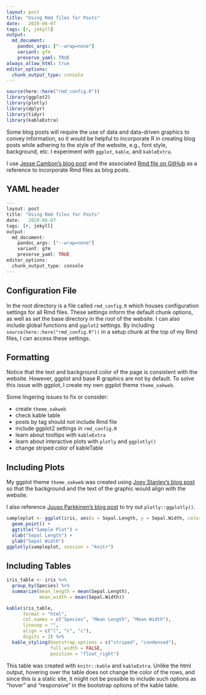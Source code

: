```yaml
---
layout: post
title: "Using Rmd files for Posts"
date:   2020-06-07
tags: [r, jekyll]
output: 
  md_document:
    pandoc_args: ["--wrap=none"]
    variant: gfm
    preserve_yaml: TRUE
always_allow_html: true
editor_options: 
  chunk_output_type: console
---
```


```r
source(here::here("rmd_config.R"))
library(ggplot2)
library(plotly)
library(dplyr)
library(tidyr)
library(kableExtra)
```

Some blog posts will require the use of data and data-driven graphics to convey information, so it would be helpful to incorporate R in creating blog posts while adhering to the style of the website, e.g., font style, background, etc. I experiment with `ggplot`, `kable`, and `kableExtra`. 

I use [Jesse Cambon's blog post](https://jessecambon.github.io/2019/12/08/practical-tidy-evaluation.html) and the associated [Rmd file on GitHub](https://github.com/jessecambon/jessecambon.github.io/blob/master/_posts/2020-03-22-deploying-rmarkdown-online.Rmd) as a reference to incorporate Rmd files as blog posts.

## YAML header
```r
---
layout: post
title: "Using Rmd files for Posts"
date:   2020-06-07
tags: [r, jekyll]
output: 
  md_document:
    pandoc_args: ["--wrap=none"]
    variant: gfm
    preserve_yaml: TRUE
editor_options: 
  chunk_output_type: console
---
```


## Configuration File

In the root directory is a file called `rmd_config.R` which houses configuration settings for all Rmd files. These settings inform the default chunk options, as well as set the base directory in the root of the website. I can also include global functions and `ggplot2` settings. By including `source(here::here("rmd_config.R"))` in a setup chunk at the top of my Rmd files, I can access these settings.

## Formatting

Notice that the text and background color of the page is consistent with the website. However, ggplot and base R graphics are not by default. To solve this issue with ggplot, I create my own ggplot theme `theme_oakweb`.

Some lingering issues to fix or consider:

* create `theme_oakweb`
* check kable table
* posts by tag should not include Rmd file 
* include ggplot2 settings in `rmd_config.R`
* learn about tooltips with `kableExtra`
* learn about interactive plots with `plotly` and `ggplotly()`
* change striped color of kableTable

<!-- try {% if post contains ".md" | if post contains ".Rmd" %} {% endif %} -->

## Including Plots

My ggplot theme `theme_oakweb` was created using [Joey Stanley's blog post](http://joeystanley.com/blog/custom-themes-in-ggplot2) so that the background and the text of the graphic would align with the website. 

I also reference [Juuso Parkkinen's blog post](https://ouzor.github.io/blog/2014/11/21/interactive-visualizations.html) to try out `plotly::ggplotly()`. 

```r
sampleplot <- ggplot(iris, aes(x = Sepal.Length, y = Sepal.Width, color = Species)) +
  geom_point() +
  ggtitle("Sample Plot") +
  xlab("Sepal Length") +
  ylab("Sepal Width")
ggplotly(sampleplot, session = "knitr")
```

## Including Tables

```r
iris_table <- iris %>% 
  group_by(Species) %>% 
  summarize(mean_length = mean(Sepal.Length),
            mean_width = mean(Sepal.Width))

kable(iris_table, 
      format = "html",
      col.names = c("Species", "Mean Length", "Mean Width"),
      linesep = "",
      align = c("l", "c", "c"),
      digits = 2) %>% 
  kable_styling(bootstrap_options = c("striped", "condensed"),
                full_width = FALSE,
                position = "float_right")
```

This table was created with `knitr::kable` and `kableExtra`. Unlike the html output, hovering over the table does not change the color of the rows, and since this is a static site, it might not be possible to include such options as "hover" and "responsive" in the bootstrap options of the kable table.